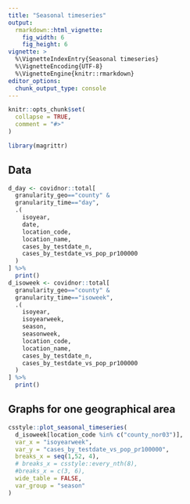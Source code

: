 ```yaml
---
title: "Seasonal timeseries"
output:
  rmarkdown::html_vignette:
    fig_width: 6
    fig_height: 6
vignette: >
  %\VignetteIndexEntry{Seasonal timeseries}
  %\VignetteEncoding{UTF-8}
  %\VignetteEngine{knitr::rmarkdown}
editor_options: 
  chunk_output_type: console
---
```


```r
knitr::opts_chunk$set(
  collapse = TRUE,
  comment = "#>"
)
```


```r
library(magrittr)
```

## Data

```r
d_day <- covidnor::total[
  granularity_geo=="county" & 
  granularity_time=="day",
  .(
    isoyear,
    date,
    location_code,
    location_name,
    cases_by_testdate_n,
    cases_by_testdate_vs_pop_pr100000
  )
] %>% 
  print()
d_isoweek <- covidnor::total[
  granularity_geo=="county" & 
  granularity_time=="isoweek",
  .(
    isoyear,
    isoyearweek,
    season,
    seasonweek,
    location_code,
    location_name,
    cases_by_testdate_n,
    cases_by_testdate_vs_pop_pr100000
  )
] %>% 
  print()
```

## Graphs for one geographical area

```r
csstyle::plot_seasonal_timeseries(
  d_isoweek[location_code %in% c("county_nor03")],
  var_x = "isoyearweek",
  var_y = "cases_by_testdate_vs_pop_pr100000",
  breaks_x = seq(1,52, 4),
  # breaks_x = csstyle::every_nth(8),
  #breaks_x = c(3, 6),
  wide_table = FALSE,
  var_group = "season"
)
```


